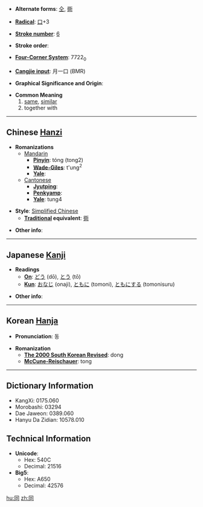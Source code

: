 * '''Alternate forms''': [[仝]], [[衕]]

* '''[[Wiktionary:Chinese radical index| Radical]]''': [[Wiktionary:Chinese radical index 口|口]]+3

* '''[[Wiktionary:Chinese total strokes index|Stroke number]]''': [[Wiktionary:Chinese total strokes index 6|6]]

* '''Stroke order''': 

* '''[[Wiktionary:Chinese four corner index|Four-Corner System]]''': 7722<sub>0</sub>

* '''[[Wiktionary:Chinese Cangjie index|Cangjie input]]''': 月一口 (BMR)

* '''Graphical Significance and Origin''': 

* '''Common Meaning'''
*#[[same]], [[similar]]
*# together with

----

== Chinese [[Hanzi]] ==

* '''Romanizations'''
** [[Mandarin]]
*** '''[[Pinyin]]''': tóng (tong2)
*** '''[[Wade-Giles]]''': t'ung<sup>2</sup>
*** '''[[Yale]]''': 
**[[Cantonese]]
***'''[[Jyutping]]''':
***'''[[Penkyamp]]''': 
***'''[[Yale]]''': tung4

* '''Style''': [[Simplified Chinese]] 
** '''[[Traditional Chinese|Traditional]] equivalent''': [[衕]]

* '''Other info''': 

----

== Japanese [[Kanji]] ==

* '''Readings'''
** '''[[On]]''': [[どう]] (dō), [[とう]] (tō)
** '''[[Kun]]''': [[おなじ]] (onaji), [[ともに]] (tomoni), [[ともにする]] (tomonisuru)

* '''Other info''':  

----

== Korean [[Hanja]] ==

* '''Pronunciation''': 동

* '''Romanization'''
** '''[[The 2000 South Korean Revised Romanization|The 2000 South Korean Revised]]''': dong
** '''[[McCune-Reischauer]]''': tong

----

== Dictionary Information ==

* KangXi: 0175.060
* Morobashi: 03294
* Dae Jaweon: 0389.060
* Hanyu Da Zidian: 10578.010

== Technical Information ==

* '''Unicode''':
** Hex: 540C
** Decimal: 21516
* '''Big5''':
** Hex: A650
** Decimal: 42576

[[hu:同]]
[[zh:同]]